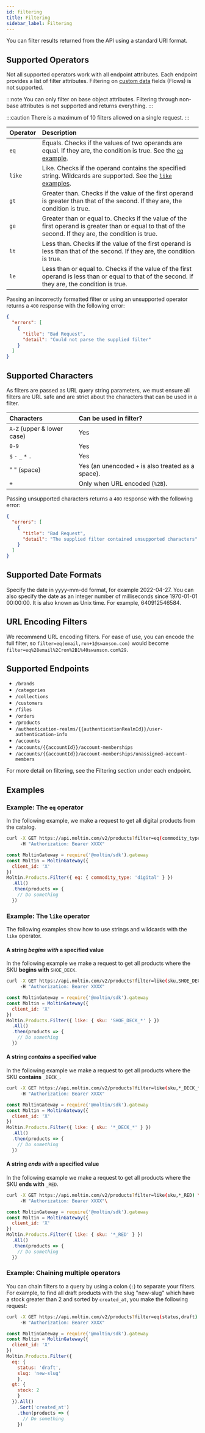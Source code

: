 ```yaml
---
id: filtering
title: Filtering
sidebar_label: Filtering
---
```


You can filter results returned from the API using a standard URI format.

## Supported Operators

Not all supported operators work with all endpoint attributes. Each endpoint provides a list of filter attributes. Filtering on [custom data](../advanced/custom-data/index.md) fields (Flows) is not supported.

:::note
You can only filter on base object attributes. Filtering through non-base attributes is not supported and returns everything.
:::

:::caution
There is a maximum of 10 filters allowed on a single request.
:::

| **Operator** | Description |
| :--- | :--- |
| `eq` | Equals. Checks if the values of two operands are equal. If they are, the condition is true. See the [`eq` example](#example-the-eq-operator). |
| `like` | Like. Checks if the operand contains the specified string. Wildcards are supported. See the [`like` examples](#example-the-like-operator). |
| `gt` | Greater than. Checks if the value of the first operand is greater than that of the second. If they are, the condition is true.|
| `ge` | Greater than or equal to. Checks if the value of the first operand is greater than or equal to that of the second. If they are, the condition is true.|
| `lt` | Less than. Checks if the value of the first operand is less than that of the second. If they are, the condition is true.|
| `le` | Less than or equal to. Checks if the value of the first operand is less than or equal to that of the second. If they are, the condition is true.|

Passing an incorrectly formatted filter or using an unsupported operator returns a `400` response with the following error:

```json
{
  "errors": [
    {
      "title": "Bad Request",
      "detail": "Could not parse the supplied filter"
    }
  ]
}
```

## Supported Characters

As filters are passed as URL query string parameters, we must ensure all filters are URL safe and are strict about the characters that can be used in a filter.

| Characters | Can be used in filter? |
| :--- | :--- |
| `A-Z` (upper & lower case) | Yes |
| `0-9` | Yes |
| `$` `-` `_` `*` `.`  | Yes |
|  " " (space) | Yes (an unencoded `+` is also treated as a space). |
| `+` | Only when URL encoded (`%2B`). |

Passing unsupported characters returns a `400` response with the following error:

```json
{
  "errors": [
    {
      "title": "Bad Request",
      "detail": "The supplied filter contained unsupported characters"
    }
  ]
}
```

## Supported Date Formats

Specify the date in yyyy-mm-dd format, for example 2022-04-27. You can also specify the date as an integer number of milliseconds since 1970-01-01 00:00:00. It is also known as Unix time. For example, 640912546584.

## URL Encoding Filters

We recommend URL encoding filters. For ease of use, you can encode the full filter, so `filter=eq(email,ron+1@swanson.com)` would become `filter=eq%28email%2Cron%2B1%40swanson.com%29`.

## Supported Endpoints

- `/brands`
- `/categories`
- `/collections`
- `/customers`
- `/files`
- `/orders`
- `/products`
- `/authentication-realms/{{authenticationRealmId}}/user-authentication-info`
- `/accounts`
- `/accounts/{{accountId}}/account-memberships`
- `/accounts/{{accountId}}/account-memberships/unassigned-account-members`

For more detail on filtering, see the Filtering section under each endpoint.

## Examples

### Example: The `eq` operator

In the following example, we make a request to get all digital products from the catalog.

<!--DOCUSAURUS_CODE_TABS-->

<!--cURL-->

```bash
curl -X GET https://api.moltin.com/v2/products?filter=eq(commodity_type, digital) \
     -H "Authorization: Bearer XXXX"
```

<!--JavaScript SDK-->

```javascript
const MoltinGateway = require('@moltin/sdk').gateway
const Moltin = MoltinGateway({
  client_id: 'X'
})
Moltin.Products.Filter({ eq: { commodity_type: 'digital' } })
  .All()
  .then(products => {
    // Do something
  })
```

<!--END_DOCUSAURUS_CODE_TABS-->

### Example: The `like` operator

The following examples show how to use strings and wildcards with the `like` operator.

#### A string *begins with* a specified value

In the following example we make a request to get all products where the SKU **begins with** `SHOE_DECK`.

<!--DOCUSAURUS_CODE_TABS-->

<!--cURL-->

```bash
curl -X GET https://api.moltin.com/v2/products?filter=like(sku,SHOE_DECK_*) \
     -H "Authorization: Bearer XXXX"
```

<!--JavaScript SDK-->

```javascript
const MoltinGateway = require('@moltin/sdk').gateway
const Moltin = MoltinGateway({
  client_id: 'X'
})
Moltin.Products.Filter({ like: { sku: 'SHOE_DECK_*' } })
  .All()
  .then(products => {
    // Do something
  })
```

<!--END_DOCUSAURUS_CODE_TABS-->

#### A string *contains* a specified value

In the following example we make a request to get all products where the SKU **contains** `_DECK_`.

<!--DOCUSAURUS_CODE_TABS-->

<!--cURL-->

```bash
curl -X GET https://api.moltin.com/v2/products?filter=like(sku,*_DECK_*) \
     -H "Authorization: Bearer XXXX"
```

<!--JavaScript SDK-->

```javascript
const MoltinGateway = require('@moltin/sdk').gateway
const Moltin = MoltinGateway({
  client_id: 'X'
})
Moltin.Products.Filter({ like: { sku: '*_DECK_*' } })
  .All()
  .then(products => {
    // Do something
  })
```

<!--END_DOCUSAURUS_CODE_TABS-->

#### A string *ends with* a specified value

In the following example we make a request to get all products where the SKU **ends with** `_RED`.

<!--DOCUSAURUS_CODE_TABS-->

<!--cURL-->

```bash
curl -X GET https://api.moltin.com/v2/products?filter=like(sku,*_RED) \
     -H "Authorization: Bearer XXXX"\
```

<!--JavaScript SDK-->

```javascript
const MoltinGateway = require('@moltin/sdk').gateway
const Moltin = MoltinGateway({
  client_id: 'X'
})
Moltin.Products.Filter({ like: { sku: '*_RED' } })
  .All()
  .then(products => {
    // Do something
  })
```

<!--END_DOCUSAURUS_CODE_TABS-->

### Example: Chaining multiple operators

You can chain filters to a query by using a colon \(`:`\) to separate your filters.
For example, to find all draft products with the slug "new-slug" which have a stock greater than 2 and sorted by `created_at`, you make the following request:

<!--DOCUSAURUS_CODE_TABS-->

<!--cURL-->

```bash
curl -X GET https://api.moltin.com/v2/products?filter=eq(status,draft):eq(commodity_type,physical) \
     -H "Authorization: Bearer XXXX"
```

<!--JavaScript SDK-->

```javascript
const MoltinGateway = require('@moltin/sdk').gateway
const Moltin = MoltinGateway({
  client_id: 'X'
})
Moltin.Products.Filter({
  eq: {
    status: 'draft',
    slug: 'new-slug'
    },
  gt: {
    stock: 2
    }
  }).All()
    .Sort('created_at')
    .then(products => {
      // Do something
    })
```

<!--END_DOCUSAURUS_CODE_TABS-->
